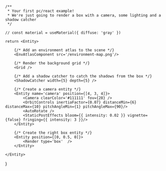 
    /**
     * Your first pc/react example! 
     * We're just going to render a box with a camera, some lighting and a shadow catcher
     */

    // const material = useMaterial({ diffuse: 'gray' })

    return <Entity>

        {/* Add an environment atlas to the scene */}
        <EnvAtlasComponent src='/environment-map.png'/>

        {/* Render the background grid */}
        <Grid />

        {/* Add a shadow catcher to catch the shadows from the box */}
        <ShadowCatcher width={5} depth={5} />

        {/* Create a camera entity */}
        <Entity name='camera' position={[4, 3, 4]}>
            <Camera clearColor='#111111' fov={28} />
            <OrbitControls inertiaFactor={0.07} distanceMin={6} distanceMax={10} pitchAngleMin={1} pitchAngleMax={90}/>
            <AutoRotate />
            <StaticPostEffects bloom={{ intensity: 0.02 }} vignette={false} fringing={{ intensity: 3 }}/>
        </Entity>

        {/* Create the right box entity */}
        <Entity position={[0, 0.5, 0]}>
            <Render type='box'  />
        </Entity>
        
    </Entity>
}

<HelloWorld />
